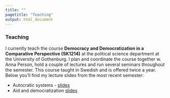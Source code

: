 ```yaml
---
title: ""
pagetitle: "Teaching"
output: html_document
---
```


### Teaching

I currently teach the course **Democracy and Democratization in a Comparative Perspective (SK1214)** at the political science department at the University of Gothenburg. I plan and coordinate the course together w. Anna Person, hold a couple of lectures and run several seminars throughout the semester. This course taught in Swedish and is offered twice a year. Below you'll find my lecture slides from the most recent semester: 

- Autocratic systems - [slides](https://tannenberg.github.io/autocratic-regimes/)
- Aid and democratization [slides](http://tannenberg.github.io/aid-lecture/)
